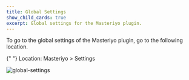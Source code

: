 ```yaml
---
title: Global Settings
show_child_cards: true
excerpt: Global settings for the Masteriyo plugin.
---
```


To go to the global settings of the Masteriyo plugin, go to the following location.

<Callout>
  {" "}  
 Location: Masteriyo > Settings
<Callout>

![global-settings](https://github.com/user-attachments/assets/5f340417-42c1-4f03-b979-25ef380e8e9e)
